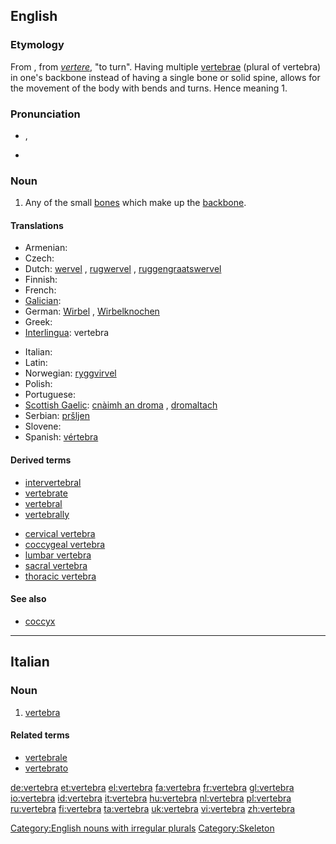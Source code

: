 {{also|vértebra}}
==English==
{{wikipedia}}

===Etymology===
From {{etyl|la|en}} {{term|vertebra||joint|lang=la}}, from ''[[vertere]]'', "to turn". Having multiple [[vertebrae]] (plural of vertebra) in one's backbone instead of having a single bone or solid spine, allows for the movement of the body with bends and turns. Hence meaning 1.

===Pronunciation===
* {{a|UK}} {{IPA|/ˈvɜːtɪbɹə/}}, {{SAMPA|/"v3:tIbr@/}}
* {{audio|en-us-vertebra.ogg|Audio (US)}}

===Noun===
{{en-noun|'''[[vertebrae]]''' or '''[[vertebras]]'''}}

# Any of the small [[bone]]s which make up the [[backbone]].

====Translations====
{{trans-top|any of the small bones which make up the backbone}}
* Armenian: {{t-|hy|ող|tr=oġ|sc=Armn|xs=Armenian}}
* Czech: {{t-|cs|obratel|m}}
* Dutch: [[wervel]] {{m}}, [[rugwervel]] {{m}}, [[ruggengraatswervel]] {{m}}
* Finnish: {{t-|fi|nikama}}
* French: {{t+|fr|vertèbre|m}}
* [[Galician]]: {{t|gl|vértebra|f}}
* German: [[Wirbel]] {{m}}, [[Wirbelknochen]] {{m}}
* Greek: {{t+|el|σπόνδυλος|m|sc=Grek}}
* [[Interlingua]]: vertebra
{{trans-mid}}
* Italian: {{t+|it|vertebra|f}}
* Latin: {{t-|la|vertebra}}
* Norwegian: [[ryggvirvel]] {{m}}
* Polish: {{t-|pl|kręg|m}}
* Portuguese: {{t-|pt|vertebra|f}}
* [[Scottish Gaelic]]: [[cnàimh an droma]] {{m}}, [[dromaltach]] {{m}}
* Serbian: [[pršljen]] {{m}}
* Slovene: {{t+|sl|vretence|n}}
* Spanish: [[vértebra]] {{f}}
{{trans-bottom}}

====Derived terms====
* [[intervertebral]]
* [[vertebrate]]
* [[vertebral]]
* [[vertebrally]]

* [[cervical vertebra]]
* [[coccygeal vertebra]]
* [[lumbar vertebra]]
* [[sacral vertebra]]
* [[thoracic vertebra]]

====See also====
* [[coccyx]]

[[Category:English nouns with irregular plurals]]
[[Category:Skeleton]]

----

==Italian==
{{wikipedia|lang=it}}

===Noun===
{{it-noun|vertebr|f|a|e}}

# {{context|skeleton|lang=it}} [[#English|vertebra]]

====Related terms====
* [[vertebrale]]
* [[vertebrato]]

[[de:vertebra]]
[[et:vertebra]]
[[el:vertebra]]
[[fa:vertebra]]
[[fr:vertebra]]
[[gl:vertebra]]
[[io:vertebra]]
[[id:vertebra]]
[[it:vertebra]]
[[hu:vertebra]]
[[nl:vertebra]]
[[pl:vertebra]]
[[ru:vertebra]]
[[fi:vertebra]]
[[ta:vertebra]]
[[uk:vertebra]]
[[vi:vertebra]]
[[zh:vertebra]]